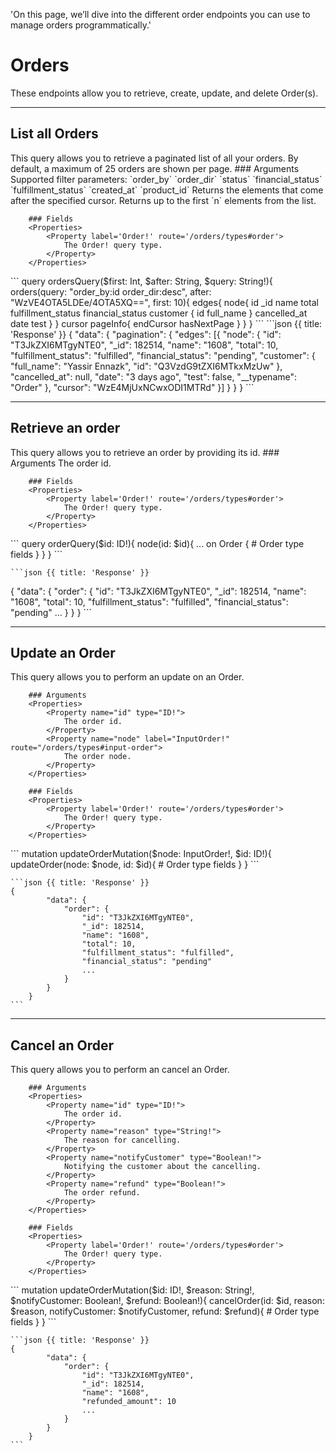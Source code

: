   'On this page, we’ll dive into the different order endpoints you can use to manage orders programmatically.'

# Orders

These endpoints allow you to retrieve, create, update, and delete Order(s).	

---

## List all Orders 	

<Row>
  <Col>
    This query allows you to retrieve a paginated list of all your orders. By default, a maximum of 25 orders are shown per page.
		### Arguments 
		<Properties> 
			<Property name="query" type="String!">
				Supported filter parameters:
				`order_by`
				`order_dir`
				`status`
				`financial_status`
				`fulfillment_status`
				`created_at`
				`product_id`
			</Property>
			<Property name="after" type="String">
				Returns the elements that come after the specified cursor.
			</Property>
			<Property name="first" type="String">
				Returns up to the first `n` elements from the list.
			</Property>
		</Properties>	

		### Fields 
		<Properties>	
			<Property label='Order!' route='/orders/types#order'>
				The Order! query type.
			</Property>
		</Properties>	

  </Col>
  <Col sticky>
    <CodeGroup title="Request" tag="POST" label="https://api.lightfunnels.com/v2">
			```
			query ordersQuery($first: Int, $after: String, $query: String!){
				orders(query: "order_by:id order_dir:desc", after: "WzVE4OTA5LDEe/4OTA5XQ==", first: 10){
					edges{
						node{
							id
							_id
							name
							total
							fulfillment_status
							financial_status
							customer {
								id
								full_name
							}
							cancelled_at
							date
							test
						}
					}
					cursor
					pageInfo{
						endCursor
						hasNextPage
					}
				}
			}
			```
    </CodeGroup>
    ```json {{ title: 'Response' }}
    {
			"data": {
				"pagination": {
					"edges": [{
						"node": {
							"id": "T3JkZXI6MTgyNTE0",
							"_id": 182514,
							"name": "1608",
							"total": 10,
							"fulfillment_status": "fulfilled",
							"financial_status": "pending",
							"customer": {
								"full_name": "Yassir Ennazk",
								"id": "Q3VzdG9tZXI6MTkxMzUw"
							},
							"cancelled_at": null,
							"date": "3 days ago",
							"test": false,
							"__typename": "Order"
						},
						"cursor": "WzE4MjUxNCwxODI1MTRd"
					}]
				}
			}
		}
    ```
  </Col>
</Row>

---

## Retrieve an order

<Row>
  <Col>
    This query allows you to retrieve an order by providing its id.
		### Arguments 
		<Properties> 
			<Property name="id" type="ID!">
				The order id.
			</Property>
		</Properties>	

		### Fields 
		<Properties>	
			<Property label='Order!' route='/orders/types#order'>
				The Order! query type.
			</Property>
		</Properties>

  </Col>
  <Col sticky>
    <CodeGroup title="Request" tag="POST" label="https://api.lightfunnels.com/v2">
    ```
		query orderQuery($id: ID!){
			node(id: $id){
				... on Order {
					# Order type fields
				}
			}
		}
    ```
    </CodeGroup>

    ```json {{ title: 'Response' }}
   {
			"data": {
				"order": {
					"id": "T3JkZXI6MTgyNTE0",
					"_id": 182514,
					"name": "1608",
					"total": 10,
					"fulfillment_status": "fulfilled",
					"financial_status": "pending"
					...
				}
			}
		}
    ```
  </Col>
</Row>

---

## Update an Order 

<Row>
  <Col>
    This query allows you to perform an update on an Order.

		### Arguments 
		<Properties> 
			<Property name="id" type="ID!">
				The order id.
			</Property>
			<Property name="node" label="InputOrder!" route="/orders/types#input-order">
				The order node.
			</Property>
		</Properties>

		### Fields 
		<Properties>	
			<Property label='Order!' route='/orders/types#order'>
				The Order! query type.
			</Property>
		</Properties>

  </Col>
  <Col sticky>
    <CodeGroup title="Request" tag="Post" label="https://api.lightfunnels.com/v2">
    ```
    mutation updateOrderMutation($node: InputOrder!, $id: ID!){
			updateOrder(node: $node, id: $id){
				# Order type fields
			}
		}
    ```
    </CodeGroup>

    ```json {{ title: 'Response' }}
    {
			"data": {
				"order": {
					"id": "T3JkZXI6MTgyNTE0",
					"_id": 182514,
					"name": "1608",
					"total": 10,
					"fulfillment_status": "fulfilled",
					"financial_status": "pending"
					...
				}
			}
		}
    ```
  </Col>
</Row>

---

## Cancel an Order 

<Row>
  <Col>
    This query allows you to perform an cancel an Order.

		### Arguments 
		<Properties> 
			<Property name="id" type="ID!">
				The order id.
			</Property>
			<Property name="reason" type="String!">
				The reason for cancelling.
			</Property>
			<Property name="notifyCustomer" type="Boolean!">
				Notifying the customer about the cancelling.
			</Property>
			<Property name="refund" type="Boolean!">
				The order refund.
			</Property>
		</Properties>

		### Fields 
		<Properties>	
			<Property label='Order!' route='/orders/types#order'>
				The Order! query type.
			</Property>
		</Properties>

  </Col>
  <Col sticky>
    <CodeGroup title="Request" tag="Post" label="https://api.lightfunnels.com/v2">
    ```
    mutation updateOrderMutation($id: ID!, $reason: String!, $notifyCustomer: Boolean!, $refund: Boolean!){
			cancelOrder(id: $id, reason: $reason, notifyCustomer: $notifyCustomer, refund: $refund){
				# Order type fields
			}
		}
    ```
    </CodeGroup>

    ```json {{ title: 'Response' }}
    {
			"data": {
				"order": {
					"id": "T3JkZXI6MTgyNTE0",
					"_id": 182514,
					"name": "1608",
					"refunded_amount": 10
					...
				}
			}
		}
    ```
  </Col>
</Row>
